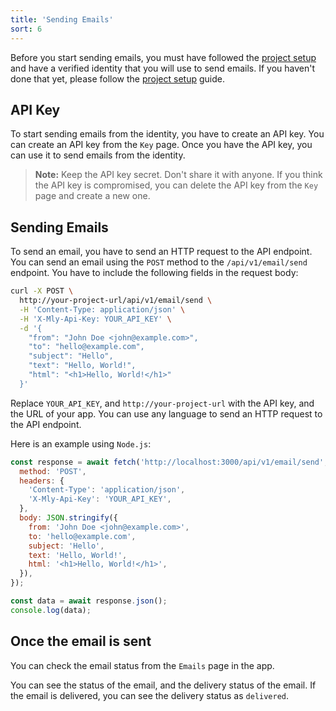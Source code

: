 ```yaml
---
title: 'Sending Emails'
sort: 6
---
```


Before you start sending emails, you must have followed the [project setup](/docs/project-setup) and have a verified identity that you will use to send emails. If you haven't done that yet, please follow the [project setup](/docs/project-setup) guide.

## API Key

To start sending emails from the identity, you have to create an API key. You can create an API key from the `Key` page. Once you have the API key, you can use it to send emails from the identity.

[//]: # (TODO: Add a screenshot of the Key page)

> **Note:** Keep the API key secret. Don't share it with anyone. If you think the API key is compromised, you can delete the API key from the `Key` page and create a new one.

## Sending Emails

To send an email, you have to send an HTTP request to the API endpoint. You can send an email using the `POST` method to the `/api/v1/email/send` endpoint. You have to include the following fields in the request body:

```bash
curl -X POST \
  http://your-project-url/api/v1/email/send \
  -H 'Content-Type: application/json' \
  -H 'X-Mly-Api-Key: YOUR_API_KEY' \
  -d '{
    "from": "John Doe <john@example.com>",
    "to": "hello@example.com",
    "subject": "Hello",
    "text": "Hello, World!",
    "html": "<h1>Hello, World!</h1>"
  }'
```

Replace `YOUR_API_KEY`, and `http://your-project-url` with the API key, and the URL of your app. You can use any language to send an HTTP request to the API endpoint.

Here is an example using `Node.js`:

```javascript
const response = await fetch('http://localhost:3000/api/v1/email/send', {
  method: 'POST',
  headers: {
    'Content-Type': 'application/json',
    'X-Mly-Api-Key': 'YOUR_API_KEY',
  },
  body: JSON.stringify({
    from: 'John Doe <john@example.com>',
    to: 'hello@example.com',
    subject: 'Hello',
    text: 'Hello, World!',
    html: '<h1>Hello, World!</h1>',
  }),
});

const data = await response.json();
console.log(data);
```

## Once the email is sent

You can check the email status from the `Emails` page in the app.

[//]: # (TODO: Add a screenshot of the Emails page)

You can see the status of the email, and the delivery status of the email. If the email is delivered, you can see the delivery status as `delivered`.
